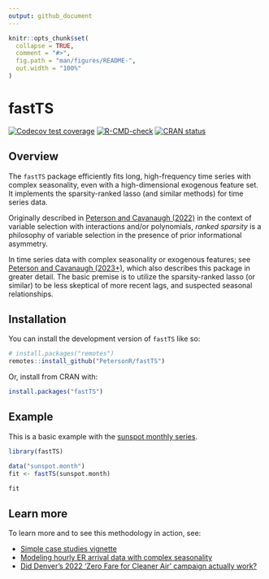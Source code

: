 ```yaml
---
output: github_document
---
```


<!-- README.md is generated from README.Rmd. Please edit that file -->

```r
knitr::opts_chunk$set(
  collapse = TRUE,
  comment = "#>",
  fig.path = "man/figures/README-",
  out.width = "100%"
)
```

# fastTS

<!-- badges: start -->
[![Codecov test coverage](https://codecov.io/gh/petersonR/fastTS/branch/main/graph/badge.svg)](https://app.codecov.io/gh/petersonR/fastTS?branch=main)
[![R-CMD-check](https://github.com/petersonR/fastTS/actions/workflows/R-CMD-check.yaml/badge.svg)](https://github.com/petersonR/fastTS/actions/workflows/R-CMD-check.yaml)
[![CRAN status](https://www.r-pkg.org/badges/version/fastTS)](https://CRAN.R-project.org/package=fastTS)
<!-- badges: end -->

## Overview

The `fastTS` package efficiently fits long, high-frequency time series with complex seasonality, even with a high-dimensional exogenous feature set. It implements the sparsity-ranked lasso (and similar methods) for time series data.

Originally described in [Peterson and Cavanaugh (2022)](https://doi.org/10.1007/s10182-021-00431-7) in the context of variable selection with interactions and/or polynomials, *ranked sparsity* is a philosophy of variable selection in the presence of prior informational asymmetry. 

In time series data with complex seasonality or exogenous features; see [Peterson and Cavanaugh (2023+)](https://doi.org/10.48550/arXiv.2211.01492), which also describes this package in greater detail. The basic premise is to utilize the sparsity-ranked lasso (or similar) to be less skeptical of more recent lags, and suspected seasonal relationships. 


## Installation

You can install the development version of `fastTS` like so:

```r
# install.packages("remotes")
remotes::install_github("PetersonR/fastTS")
```

Or, install from CRAN with:

```r
install.packages("fastTS")
```

## Example

This is a basic example with the [sunspot monthly series](https://stat.ethz.ch/R-manual/R-devel/library/datasets/html/sunspot.month.html). 

```r
library(fastTS)

data("sunspot.month")
fit <- fastTS(sunspot.month)

fit
```

## Learn more

To learn more and to see this methodology in action, see: 

- [Simple case studies vignette](https://petersonr.github.io/fastTS/articles/case_studies.html)
- [Modeling hourly ER arrival data with complex seasonality](https://petersonr.github.io/fastTS/articles/hourly_er_visits.html)
- [Did Denver’s 2022 ‘Zero Fare for Cleaner Air’ campaign actually work?](https://data-diction.com/posts/did-denver-zero-fare-policy-work/#modeling)
